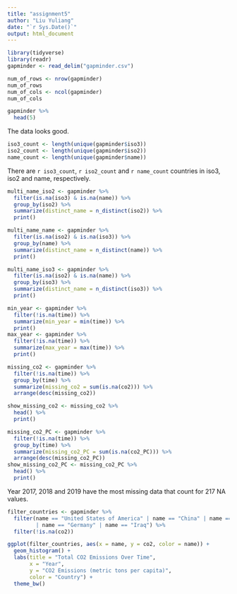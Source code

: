 ```yaml
---
title: "assignment5"
author: "Liu Yuliang"
date: "`r Sys.Date()`"
output: html_document
---
```

```r
library(tidyverse)
library(readr)
gapminder <- read_delim("gapminder.csv")
```
```r
num_of_rows <- nrow(gapminder)
num_of_rows
num_of_cols <- ncol(gapminder)
num_of_cols
```
```r
gapminder %>% 
  head(5)
```
The data looks good.
```r
iso3_count <- length(unique(gapminder$iso3))
iso2_count <- length(unique(gapminder$iso2))
name_count <- length(unique(gapminder$name))
```
There are `r iso3_count`, `r iso2_count` and `r name_count` countries in
iso3, iso2 and name, respectively.

```r
multi_name_iso2 <- gapminder %>%
  filter(is.na(iso3) & is.na(name)) %>%
  group_by(iso2) %>%
  summarize(distinct_name = n_distinct(iso2)) %>% 
  print()

multi_name_name <- gapminder %>%
  filter(is.na(iso2) & is.na(iso3)) %>%
  group_by(name) %>%
  summarize(distinct_name = n_distinct(name)) %>% 
  print()

multi_name_iso3 <- gapminder %>%
  filter(is.na(iso2) & is.na(name)) %>%
  group_by(iso3) %>%
  summarize(distinct_name = n_distinct(iso3)) %>% 
  print()
```
```r
min_year <- gapminder %>% 
  filter(!is.na(time)) %>% 
  summarize(min_year = min(time)) %>% 
  print()
max_year <- gapminder %>% 
  filter(!is.na(time)) %>% 
  summarize(max_year = max(time)) %>% 
  print()
```
```r
missing_co2 <- gapminder %>% 
  filter(!is.na(time)) %>% 
  group_by(time) %>% 
  summarize(missing_co2 = sum(is.na(co2))) %>%
  arrange(desc(missing_co2))

show_missing_co2 <- missing_co2 %>% 
  head() %>% 
  print()

missing_co2_PC <- gapminder %>% 
  filter(!is.na(time)) %>% 
  group_by(time) %>% 
  summarize(missing_co2_PC = sum(is.na(co2_PC))) %>%
  arrange(desc(missing_co2_PC))
show_missing_co2_PC <- missing_co2_PC %>% 
  head() %>% 
  print()
```
Year 2017, 2018 and 2019 have the most missing data that count for 217 NA values.
```r
filter_countries <- gapminder %>% 
  filter(name == "United States of America" | name == "China" | name == "India"
         | name == "Germany" | name == "Iraq") %>% 
  filter(!is.na(co2))

ggplot(filter_countries, aes(x = name, y = co2, color = name)) +
  geom_histogram() +
  labs(title = "Total CO2 Emissions Over Time",
       x = "Year",
       y = "CO2 Emissions (metric tons per capita)",
       color = "Country") +
  theme_bw()
```






